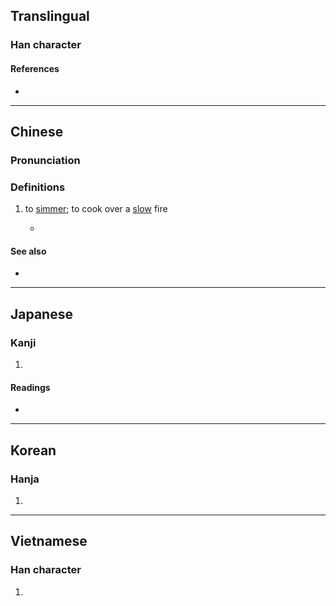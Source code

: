 {{character info}}
==Translingual==

===Han character===
{{Han char|rn=86|rad=火|as=04|sn=8|four=90841|canj=FYK|ids=⿰火文}}

====References====
* {{Han ref|kx=0667.010|dkj=18898|dj=1076.110|hdz=32193.020|uh=7086|ud=28806|bh=CD54|bd=52564}}

----

==Chinese==
{{zh-forms}}
{{zh-wp}}

===Pronunciation===
{{zh-pron
|m=wén
|c=man1
|h=pfs=
|md=
|mn=
|w=
|cat=v
}}

===Definitions===
{{zh-hanzi}}

# {{lb|zh|Cantonese cuisine}} to [[simmer]]; to cook over a [[slow]] fire
#* {{zh-x|佛跳牆，炆 得 咁 鬼 香，見到{dou3-2} 佛跳牆，鬼 都 要 裝香|''Fotiaoqiang'', '''stewed''' so aromatically; at the sight of ''fotiaoqiang'', even the spirits want to burn incense|C|ref={{w2|zh|許冠傑}}, {{w2|zh|財神到 (專輯)|佛跳牆}}}}

====See also====
* {{zh-l|慢火|slow fire}}

{{zh-cat|Cooking}}

----

==Japanese==

===Kanji===
{{ja-kanji|grade=|rs=火04}}

# {{rfdef|ja|sort=火04}}

====Readings====
* {{ja-readings|on=[[ぶん]] (bun), [[もん]] (mon)|kun=[[あたたか]] (atataka)}}

----

==Korean==

===Hanja===
{{ko-hanja|hangeul=문|eumhun=|rv=mun|mr=mun|y=mun}}

# {{rfdef|ko|sort=火04}}

----

==Vietnamese==

===Han character===
{{vi-readings|rs=火04| hanviet = văn}}

# {{rfdef|vi|sort=火04}}